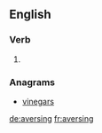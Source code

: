 
==English==

===Verb===
{{head|en|present participle}}

# {{present participle of|averse|lang=en}}

===Anagrams===
* [[vinegars#English|vinegars]]

[[de:aversing]]
[[fr:aversing]]